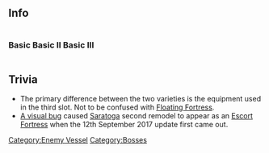 ==Info==
<div style="display: inline-block;">
===Basic===
{{EnemyShipInfoKai|Escort Fortress/|los=auto|los_max=auto|evasion=auto|evasion_max=auto|asw=auto|asw_max=auto}}
</div>

<div style="display: inline-block;">
===Basic II===
{{EnemyShipInfoKai|Escort Fortress/II|los=auto|los_max=auto|evasion=auto|evasion_max=auto|asw=auto|asw_max=auto}}
</div>

<div style="display: inline-block;">
===Basic III===
{{EnemyShipInfoKai|Escort Fortress/III|los=auto|los_max=auto|evasion=auto|evasion_max=auto|asw=auto|asw_max=auto}}
</div>

{{EnemyShipCategoriesKai|Escort Fortress/}}

==Trivia==
* The primary difference between the two varieties is the equipment used in the third slot. Not to be confused with [[Floating Fortress]].
*[https://twitter.com/tzdreigame/status/907574519946141696 A visual bug] caused [[Saratoga]] second remodel to appear as an [[Escort Fortress]] when the 12th September 2017 update first came out.

{{Enemyshiplist}}
[[Category:Enemy Vessel]]
[[Category:Bosses]]